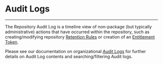 
# Audit Logs

---
The Repository Audit Log is a timeline view of non-package (but typically administrative) actions that have occurred within the repository, such as creating/modifying repository [Retention Rules](/artifact-management/retention-lifecycle) or creation of an [Entitlement Token](doc:entitlements).  

<BlockImage src={img} alt="Repository Audit Logs"></BlockImage>

Please see our documentation on organizational [Audit Logs](doc:org-audit-logs) for further details on Audit Log contents and searching/filtering Audit logs.
